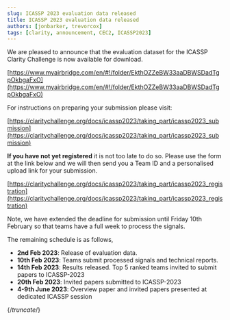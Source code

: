 ```yaml
---
slug: ICASSP 2023 evaluation data released
title: ICASSP 2023 evaluation data released
authors: [jonbarker, trevorcox]
tags: [clarity, announcement, CEC2, ICASSP2023]
---
```



We are pleased to announce that the evaluation dataset for the ICASSP Clarity Challenge is now available for download.

[https://www.myairbridge.com/en/#!/folder/EkthOZZeBW33aaDBWSDadTgpOkbgaFxO](https://www.myairbridge.com/en/#!/folder/EkthOZZeBW33aaDBWSDadTgpOkbgaFxO)

For instructions on preparing your submission please visit:

[https://claritychallenge.org/docs/icassp2023/taking_part/icassp2023_submission](https://claritychallenge.org/docs/icassp2023/taking_part/icassp2023_submission)

**If you have not yet registered** it is not too late to do so. Please use the form at the link below and we will then send you a Team ID and a personalised upload link for your submission.

[https://claritychallenge.org/docs/icassp2023/taking_part/icassp2023_registration](https://claritychallenge.org/docs/icassp2023/taking_part/icassp2023_registration)

Note, we have extended the deadline for submission until Friday 10th February so that teams have a full week to process the signals.

The remaining schedule is as follows,

- **2nd Feb 2023**: Release of evaluation data.
- **10th Feb 2023**: Teams submit processed signals and technical reports.
- **14th Feb 2023**: Results released. Top 5 ranked teams invited to submit papers to ICASSP-2023
- **20th Feb 2023**: Invited papers submitted to ICASSP-2023
- **4-9th June 2023**: Overview paper and invited papers presented at dedicated ICASSP session

{/*truncate*/}
